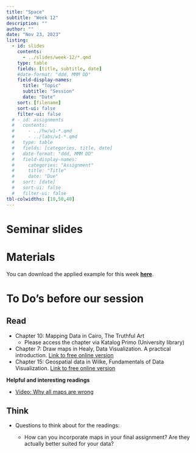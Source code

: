 ```yaml
---
title: "Space"
subtitle: "Week 12"
description: ""
author: ""
date: "Nov 23, 2023"
listing:
  - id: slides
    contents:
      - ../slides/week-12/*.qmd
    type: table
    fields: [title, subtitle, date]
    #date-format: "ddd, MMM DD"
    field-display-names:
      title: "Topic"
      subtitle: "Session"
      date: "Date"
    sort: [filename]
    sort-ui: false
    filter-ui: false
  # - id: assignments
  #   contents:
  #     - ../hw/w1-*.qmd
  #     - ../labs/w1-*.qmd
  #   type: table
  #   fields: [categories, title, date]
  #   date-format: "ddd, MMM DD"
  #   field-display-names:
  #     categories: "Assignment"
  #     title: "Title"
  #     date: "Due"
  #   sort: [date]
  #   sort-ui: false
  #   filter-ui: false
tbl-colwidths: [10,50,40]
---
```


# Seminar slides

::: {#slides}
:::

# Materials

You can download the applied example for this week [**here**](https://ilias.uni-mannheim.de/goto.php?target=file_1458188_download&client_id=ILIAS).

# To Do's before our session

::: panel-tabset
## Read

-   Chapter 10: Mapping Data in Cairo, The Truthful Art
    -   Please access the chapter via Katalog Primo (University library)
-   Chapter 7: Draw maps in Healy, Data Visualization. A practical introduction. [Link to free online version](https://socviz.co/maps.html)
-   Chapter 15: Geospatial data in Wilke, Fundamentals of Data Visualization. [Link to free online version](https://clauswilke.com/dataviz/geospatial-data.html)

**Helpful and interesting readings**

-   [Video: Why all maps are wrong](https://www.youtube.com/watch?v=kIID5FDi2JQ)

## Think

-   Questions to think about for the readings:

    -   How can you incorporate maps in your final assignment? Are they actually better suited for your data?
:::
